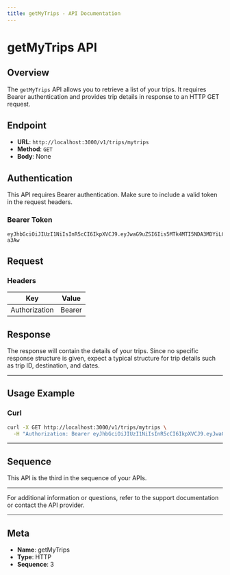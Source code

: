 ```yaml
---
title: getMyTrips - API Documentation
---
```


# getMyTrips API

## Overview

The `getMyTrips` API allows you to retrieve a list of your trips. It requires Bearer authentication and provides trip details in response to an HTTP GET request.

## Endpoint

- **URL**: `http://localhost:3000/v1/trips/mytrips`
- **Method**: `GET`
- **Body**: None

## Authentication

This API requires Bearer authentication. Make sure to include a valid token in the request headers.

### Bearer Token

```
eyJhbGciOiJIUzI1NiIsInR5cCI6IkpXVCJ9.eyJwaG9uZSI6Iis5MTk4MTI5NDA3MDYiLCJ1aWQiOiI1Z2VhcGdhcHhzIn0.yNyKfoOQouzSNDwp_5rJ9CAEMVJo5uqueJHNpG-a3Aw
```

## Request

### Headers

| Key           | Value               |
| ------------- | ------------------- |
| Authorization | Bearer <token>      |

## Response

The response will contain the details of your trips. Since no specific response structure is given, expect a typical structure for trip details such as trip ID, destination, and dates.

---

## Usage Example

### Curl

```bash
curl -X GET http://localhost:3000/v1/trips/mytrips \
  -H "Authorization: Bearer eyJhbGciOiJIUzI1NiIsInR5cCI6IkpXVCJ9.eyJwaG9uZSI6Iis5MTk4MTI5NDA3MDYiLCJ1aWQiOiI1Z2VhcGdhcHhzIn0.yNyKfoOQouzSNDwp_5rJ9CAEMVJo5uqueJHNpG-a3Aw"
```

---

## Sequence

This API is the third in the sequence of your APIs.

---

For additional information or questions, refer to the support documentation or contact the API provider.

---

## Meta

- **Name**: getMyTrips
- **Type**: HTTP
- **Sequence**: 3